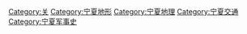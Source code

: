 [[Category:关|Category:关]]
[[Category:宁夏地形|Category:宁夏地形]]
[[Category:宁夏地理|Category:宁夏地理]]
[[Category:宁夏交通|Category:宁夏交通]]
[[Category:宁夏军事史|Category:宁夏军事史]]